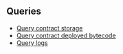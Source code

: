 ## Queries

- [Query contract storage](../examples/queries/query_contract_storage)
- [Query contract deployed bytecode](../examples/queries/query_deployed_bytecode)
- [Query logs](../examples/queries/query_logs)
